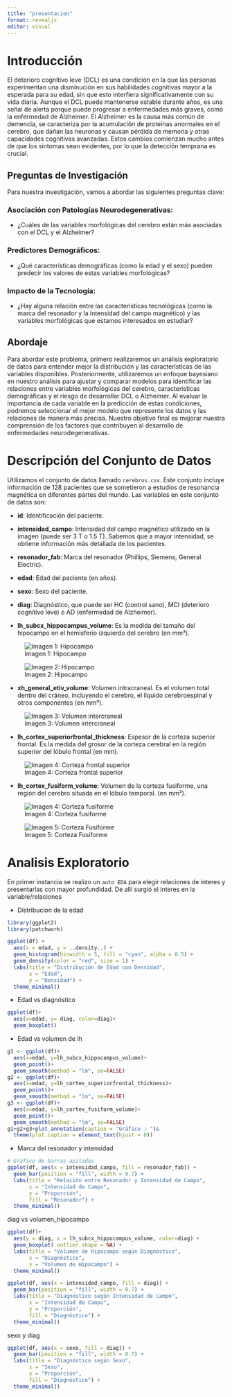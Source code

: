 ```yaml
---
title: "presentacion"
format: revealjs
editor: visual
---
```


# Introducción

El deterioro cognitivo leve (DCL) es una condición en la que las personas experimentan una disminución en sus habilidades cognitivas mayor a la esperada para su edad, sin que esto interfiera significativamente con su vida diaria. Aunque el DCL puede mantenerse estable durante años, es una señal de alerta porque puede progresar a enfermedades más graves, como la enfermedad de Alzheimer. El Alzheimer es la causa más común de demencia, se caracteriza por la acumulación de proteínas anormales en el cerebro, que dañan las neuronas y causan pérdida de memoria y otras capacidades cognitivas avanzadas. Estos cambios comienzan mucho antes de que los síntomas sean evidentes, por lo que la detección temprana es crucial.

## Preguntas de Investigación

Para nuestra investigación, vamos a abordar las siguientes preguntas clave:

### Asociación con Patologías Neurodegenerativas:

-   ¿Cuáles de las variables morfológicas del cerebro están más asociadas con el DCL y el Alzheimer?

### Predictores Demográficos:

-   ¿Qué características demográficas (como la edad y el sexo) pueden predecir los valores de estas variables morfológicas?

### Impacto de la Tecnología:

-   ¿Hay alguna relación entre las características tecnológicas (como la marca del resonador y la intensidad del campo magnético) y las variables morfológicas que estamos interesados en estudiar?

## Abordaje

Para abordar este problema, primero realizaremos un análisis exploratorio de datos para entender mejor la distribución y las características de las variables disponibles. Posteriormente, utilizaremos un enfoque bayesiano en nuestro análisis para ajustar y comparar modelos para identificar las relaciones entre variables morfológicas del cerebro, características demográficas y el riesgo de desarrollar DCL o Alzheimer. Al evaluar la importancia de cada variable en la predicción de estas condiciones, podremos seleccionar el mejor modelo que represente los datos y las relaciones de manera más precisa. 
Nuestro objetivo final es mejorar nuestra comprensión de los factores que contribuyen al desarrollo de enfermedades neurodegenerativas.

# Descripción del Conjunto de Datos

Utilizamos el conjunto de datos llamado `cerebros.csv`. Este conjunto incluye información de 128 pacientes que se sometieron a estudios de resonancia magnética en diferentes partes del mundo. Las variables en este conjunto de datos son:

-   **id**: Identificación del paciente.

-   **intensidad_campo**: Intensidad del campo magnético utilizado en la imagen (puede ser 3 T o 1.5 T). Sabemos que a mayor intensidad, se obtiene información más detallada de los pacientes.

-   **resonador_fab**: Marca del resonador (Phillips, Siemens, General Electric).

-   **edad**: Edad del paciente (en años).

-   **sexo**: Sexo del paciente.

-   **diag**: Diagnóstico, que puede ser HC (control sano), MCI (deterioro cognitivo leve) o AD (enfermedad de Alzheimer).

-   **lh_subcx_hippocampus_volume**: Es la medida del tamaño del hipocampo en el hemisferio izquierdo del cerebro (en mm³).

![Imagen 1: Hipocampo](img/Hipocampo.png)

![Imagen 2: Hipocampo](img/Hipocampo2.png)

-   **xh_general_etiv_volume**: Volumen intracraneal. Es el volumen total dentro del cráneo, incluyendo el cerebro, el líquido cerebroespinal y otros componentes (en mm³).

![Imagen 3: Volumen intercraneal](img/cerebro.png)

-   **lh_cortex_superiorfrontal_thickness**: Espesor de la corteza superior frontal. Es la medida del grosor de la corteza cerebral en la región superior del lóbulo frontal (en mm).

![Imagen 4: Corteza frontal superior](img/corteza_frontal_superior.png)

-   **lh_cortex_fusiform_volume**: Volumen de la corteza fusiforme, una región del cerebro situada en el lóbulo temporal. (en mm³).

![Imagen 4: Corteza fusiforme](img/fusiforme1.png)

![Imagen 5: Corteza Fusiforme](img/fusiforme2.png)

# Analisis Exploratorio 

En primer instancia se realizo un `auto EDA` para elegir relaciones de interes y presentarlas con mayor profundidad. De alli surgió el interes en la variable/relaciones 

- Distribucion de la edad

```r
library(ggplot2)
library(patchwork)
```


```r
ggplot(df) +
  aes(x = edad, y = ..density..) +
  geom_histogram(binwidth = 5, fill = "cyan", alpha = 0.5) +
  geom_density(color = "red", size = 1) +
  labs(title = "Distribución de Edad con Densidad",
       x = "Edad",
       y = "Densidad") +
  theme_minimal()
```

- Edad vs diagnóstico 
```r
ggplot(df)+
  aes(x=edad, y= diag, color=diag)+
  geom_boxplot()
```

- Edad vs volumen de lh

```r
g1 <- ggplot(df)+
  aes(x=edad, y=lh_subcx_hippocampus_volume)+
  geom_point()+
  geom_smooth(method = "lm", se=FALSE)
g2 <- ggplot(df)+
  aes(x=edad, y=lh_cortex_superiorfrontal_thickness)+
  geom_point()+
  geom_smooth(method = "lm", se=FALSE)
g3 <- ggplot(df)+
  aes(x=edad, y=lh_cortex_fusiform_volume)+
  geom_point()+
  geom_smooth(method = "lm", se=FALSE)
g1+g2+g3+plot_annotation(caption = "Gráfico : ")&
  theme(plot.caption = element_text(hjust = 0))

```


- Marca del resonador y intensidad
```r
# Gráfico de barras apiladas
ggplot(df, aes(x = intensidad_campo, fill = resonador_fab)) +
  geom_bar(position = "fill", width = 0.7) +
  labs(title = "Relación entre Resonador y Intensidad de Campo",
       x = "Intensidad de Campo",
       y = "Proporción",
       fill = "Resonador") +
  theme_minimal()
```

diag vs volumen_hipocampo

```r
ggplot(df)+
  aes(y = diag, x = lh_subcx_hippocampus_volume, color=diag) +
  geom_boxplot( outlier.shape = NA) +
  labs(title = "Volumen de Hipocampo según Diagnóstico",
       x = "Diagnóstico",
       y = "Volumen de Hipocampo") +
  theme_minimal()
```
```r
ggplot(df, aes(x = intensidad_campo, fill = diag)) +
  geom_bar(position = "fill", width = 0.7) +
  labs(title = "Diagnóstico según Intensidad de Campo",
       x = "Intensidad de Campo",
       y = "Proporción",
       fill = "Diagnóstico") +
  theme_minimal()
```
sexo y diag 
```r
ggplot(df, aes(x = sexo, fill = diag)) +
  geom_bar(position = "fill", width = 0.7) +
  labs(title = "Diagnóstico según Sexo",
       x = "Sexo",
       y = "Proporción",
       fill = "Diagnóstico") +
  theme_minimal()
```

